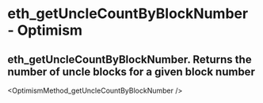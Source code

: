 # eth_getUncleCountByBlockNumber  - Optimism

## eth_getUncleCountByBlockNumber. Returns the number of uncle blocks for a given block number


<OptimismMethod_getUncleCountByBlockNumber />
